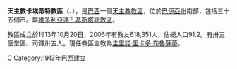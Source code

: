 {{Infobox Roman Catholic diocese
|name=卡埃蒂特
|jurisdiction=教區
|latin = Dioecesis Caëtitensis

|image =CatedralCaetite.jpg

|caption =聖亞納主教座堂 

|location = [[巴西|巴西]]
|territory = [[巴伊亞州|巴伊亞州]]南部
|population =618,351

|rite = [[罗马礼|罗马礼]]
|patron = 
|province = 維多利亞達孔基斯塔
|established = 1913年
|cathedral =  聖亞納主教座堂 
|co-cathedral =
|leadership = 主教
|website =
|patriarch= 
|metropolitan = 
|ordinary = 圭里諾·里卡多·布魯薩蒂

|coadjutor archbishop =
|coadjutor bishop =
|auxiliary =
|emeritus =
}}
'''天主教卡埃蒂特教區'''（{{lang-la|Dioecesis Caëtitensis}}、{{lang-pt|Diocese de Caetité}}），是[[巴西|巴西]]一個[[天主教|天主教]][[教區|教區]]，位於[[巴伊亞州|巴伊亞州]]南部，包括三十五個市。屬[[天主教維多利亞達孔基斯塔總教區|維多利亞達孔基斯塔總教區]]。

教區成立於1913年10月20日，2006年有教友618,351人，佔總人口91.2。有卅三個堂區、司鐸卅五人。現任教區主教為[[圭里諾·里卡多·布魯薩蒂|圭里諾·里卡多·布魯薩蒂]]。

[[Category:巴西天主教教區|C]]
[[Category:1913年巴西建立|Category:1913年巴西建立]]